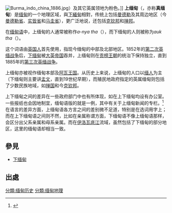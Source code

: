 {{缅甸历史}}
[[Image:Burma_indo_china_1886.jpg|thumb]]）及其它英属领地为粉色。]]
'''上缅甸'''（{{lang-my|အထက်မြန်မာပြည်}}，亦称'''真缅甸'''）是[[缅甸|缅甸]]的一个地理区域，與[[下緬甸|下緬甸]]相對，传统上包括[[曼德勒|曼德勒]]及其周边地区（今[[曼德勒省|曼德勒省]]、[[实皆省|实皆省]]和[[马圭省|马圭省]]），更广泛地说，还包括[[克钦邦|克钦邦]]和[[掸邦|掸邦]]。

在[[缅甸语|缅甸语]]中，上缅甸的人通常被称作''a-nya tha''（{{lang-my|အညာသား}}），而下缅甸的人则被称为''auk tha''（{{lang-my|အောက်သား}}）。

这个词语由[[大英帝国|英国人]]首先使用，指现今缅甸的中部及北部地区。1852年的[[第二次英缅战争|第二次英缅战争]]后，[[下缅甸|下缅甸]]被[[大英帝国|大英帝国]]吞并，上缅甸则在[[贡榜王朝|贡榜王朝]]的统治下保持独立，直到1885年的[[第三次英缅战争|第三次英缅战争]]。

上缅甸亦被视作缅甸本部及[[阿瓦王朝|阿瓦王国]]。从历史上来说，上缅甸的人口以[[缅人|缅人]]为主（下缅甸则主要讲[[孟文|孟文]]，直到19世纪早期），而殖民地政府指定的英属缅甸则包括了少数民族地域，如[[掸国|掸国]]和今[[克钦邦|克钦邦]]。

上下缅甸之间的差异在一些政府部门中也有所体现，如{{link-en|缅甸教育部|Ministry_of_Education_(Burma)}}在上下缅甸均设有办公室。一些报纸也会因地制宜，缅甸语版的{{link-en|缅甸时报|The_Myanmar_Times}}就是一例，其中有关于上缅甸新闻的专栏。<ref>{{cite news|url=http://myanmar.mmtimes.com/2011/upper/532/index.html|title=အထက်မြန်မာပြည်သတင်းများ ကဏ္ဍ|work=မြန်မာတိုင်း(မ်)|pages=c|accessdate=27 August 2011|deadurl=yes|archiveurl=https://web.archive.org/web/20110917032426/http://www.myanmar.mmtimes.com/2011/upper/532/index.html|archivedate=2011年9月17日}}</ref>在语言的差异方面，上缅甸语各方言之间的差别微不足道，特别是在选词用字上；而在上下缅甸语之间则不然，比如在亲属称谓方面，下缅甸语不像上缅甸语那样，会区分出父系亲属和母系亲属。而在[[伊洛瓦底江|伊洛瓦底江]]流域，虽然包括了下缅甸的部分地区，这里的缅甸语却相当一致。

== 參見 ==
*[[下缅甸|下缅甸]]

==出處==
{{reflist}}

{{Burmese_characters}}
<!-- {{Coord missing|Burma}} -->
[[分類:缅甸历史|分類:缅甸历史]]
[[分類:缅甸地理|分類:缅甸地理]]

{{Burma-geo-stub}}